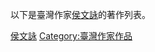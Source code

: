 {{Catnav|頁面分類|人文學科|文学|各國文學|台灣文學}}

以下是臺灣作家[[侯文詠|侯文詠]]的著作列表。

[[Category:侯文詠|]]
[[Category:臺灣作家作品|Category:臺灣作家作品]]